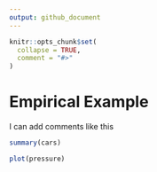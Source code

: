 ```yaml
---
output: github_document
---
```


<!-- README.md is generated from README.Rmd. Please edit that file -->

```r
knitr::opts_chunk$set(
  collapse = TRUE,
  comment = "#>"
)
```

# Empirical Example

<!-- badges: start -->
<!-- badges: end -->

I can add comments like this

```r
summary(cars)
```



```r
plot(pressure)
```

